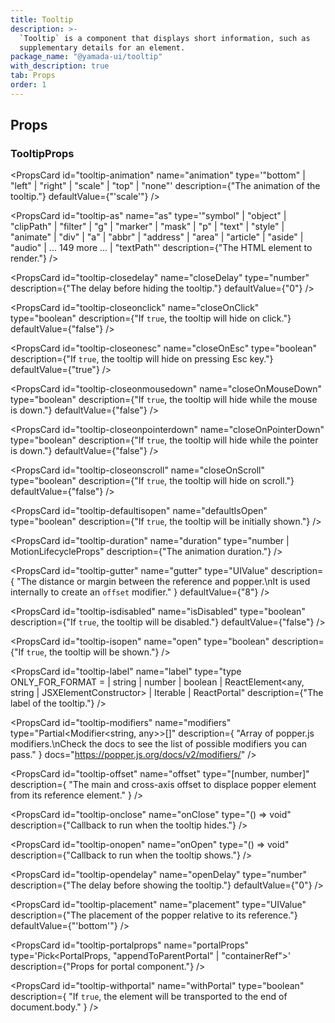 ```yaml
---
title: Tooltip
description: >-
  `Tooltip` is a component that displays short information, such as
  supplementary details for an element.
package_name: "@yamada-ui/tooltip"
with_description: true
tab: Props
order: 1
---
```


## Props

### TooltipProps

<PropsCard
  id="tooltip-animation"
  name="animation"
  type='"bottom" | "left" | "right" | "scale" | "top" | "none"'
  description={"The animation of the tooltip."}
  defaultValue={"'scale'"}
/>

<PropsCard
  id="tooltip-as"
  name="as"
  type='"symbol" | "object" | "clipPath" | "filter" | "g" | "marker" | "mask" | "p" | "text" | "style" | "animate" | "div" | "a" | "abbr" | "address" | "area" | "article" | "aside" | "audio" | ... 149 more ... | "textPath"'
  description={"The HTML element to render."}
/>

<PropsCard
  id="tooltip-closedelay"
  name="closeDelay"
  type="number"
  description={"The delay before hiding the tooltip."}
  defaultValue={"0"}
/>

<PropsCard
  id="tooltip-closeonclick"
  name="closeOnClick"
  type="boolean"
  description={"If `true`, the tooltip will hide on click."}
  defaultValue={"false"}
/>

<PropsCard
  id="tooltip-closeonesc"
  name="closeOnEsc"
  type="boolean"
  description={"If `true`, the tooltip will hide on pressing Esc key."}
  defaultValue={"true"}
/>

<PropsCard
  id="tooltip-closeonmousedown"
  name="closeOnMouseDown"
  type="boolean"
  description={"If `true`, the tooltip will hide while the mouse is down."}
  defaultValue={"false"}
/>

<PropsCard
  id="tooltip-closeonpointerdown"
  name="closeOnPointerDown"
  type="boolean"
  description={"If `true`, the tooltip will hide while the pointer is down."}
  defaultValue={"false"}
/>

<PropsCard
  id="tooltip-closeonscroll"
  name="closeOnScroll"
  type="boolean"
  description={"If `true`, the tooltip will hide on scroll."}
  defaultValue={"false"}
/>

<PropsCard
  id="tooltip-defaultisopen"
  name="defaultIsOpen"
  type="boolean"
  description={"If `true`, the tooltip will be initially shown."}
/>

<PropsCard
  id="tooltip-duration"
  name="duration"
  type="number | MotionLifecycleProps<number>"
  description={"The animation duration."}
/>

<PropsCard
  id="tooltip-gutter"
  name="gutter"
  type="UIValue<number>"
  description={
    "The distance or margin between the reference and popper.\nIt is used internally to create an `offset` modifier."
  }
  defaultValue={"8"}
/>

<PropsCard
  id="tooltip-isdisabled"
  name="isDisabled"
  type="boolean"
  description={"If `true`, the tooltip will be disabled."}
  defaultValue={"false"}
/>

<PropsCard
  id="tooltip-isopen"
  name="open"
  type="boolean"
  description={"If `true`, the tooltip will be shown."}
/>

<PropsCard
  id="tooltip-label"
  name="label"
  type="type ONLY_FOR_FORMAT =
  | string
  | number
  | boolean
  | ReactElement<any, string | JSXElementConstructor<any>>
  | Iterable<ReactNode>
  | ReactPortal"
  description={"The label of the tooltip."}
/>

<PropsCard
  id="tooltip-modifiers"
  name="modifiers"
  type="Partial<Modifier<string, any>>[]"
  description={
    "Array of popper.js modifiers.\nCheck the docs to see the list of possible modifiers you can pass."
  }
  docs="https://popper.js.org/docs/v2/modifiers/"
/>

<PropsCard
  id="tooltip-offset"
  name="offset"
  type="[number, number]"
  description={
    "The main and cross-axis offset to displace popper element from its reference element."
  }
/>

<PropsCard
  id="tooltip-onclose"
  name="onClose"
  type="() => void"
  description={"Callback to run when the tooltip hides."}
/>

<PropsCard
  id="tooltip-onopen"
  name="onOpen"
  type="() => void"
  description={"Callback to run when the tooltip shows."}
/>

<PropsCard
  id="tooltip-opendelay"
  name="openDelay"
  type="number"
  description={"The delay before showing the tooltip."}
  defaultValue={"0"}
/>

<PropsCard
  id="tooltip-placement"
  name="placement"
  type="UIValue<Placement>"
  description={"The placement of the popper relative to its reference."}
  defaultValue={"'bottom'"}
/>

<PropsCard
  id="tooltip-portalprops"
  name="portalProps"
  type='Pick<PortalProps,
  "appendToParentPortal" | "containerRef">'
  description={"Props for portal component."}
/>

<PropsCard
  id="tooltip-withportal"
  name="withPortal"
  type="boolean"
  description={
    "If `true`, the element will be transported to the end of document.body."
  }
/>

